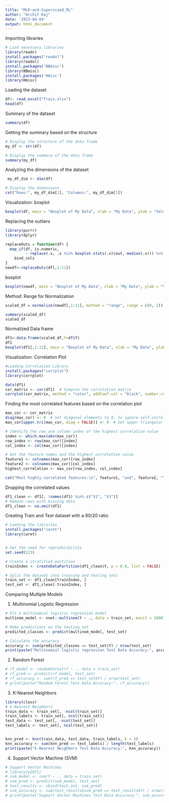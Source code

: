 ```yaml
---
title: "MLR-and-Supervised_ML"
author: "Archit Raj"
date: '2023-04-04'
output: html_document
---
```


Importing libraries

```r
# Load necessary libraries
library(readr)
install.packages("readxl")
library(readxl)
install.packages("BBmisc")
library(BBmisc)
install.packages('Hmisc')
library(Hmisc)
```

Loading the dataset

```r
df<- read_excel("Train.xlsx")
head(df)
```

Summary of the dataset

```r
summary(df)
```

Getting the summary based on the structure

```r
# Display the structure of the data frame
my_df <- str(df)

# Display the summary of the data frame
summary(my_df)
```

Analyzing the dimensions of the dataset

```r
 my_df_dim <- dim(df)

# Display the dimensions
cat("Rows:", my_df_dim[1], "Columns:", my_df_dim[2])
```

Visualization: boxplot

```r

boxplot(df, main = "Boxplot of My Data", xlab = "My Data", ylab = "Values")
```

Replacing the outliers
```r
library(purrr)
library(dplyr)

replaceOuts = function(df) {
  map_if(df, is.numeric, 
         ~ replace(.x, .x %in% boxplot.stats(.x)$out, median(.x))) %>%
    bind_cols 
}
newdf<-replaceOuts(df[,1:11])
```

boxplot

```r
boxplot(newdf, main = "Boxplot of My Data", xlab = "My Data", ylab = "Values")
```

Method: Range for Normalization

```r
scaled_df = normalize(newdf[,1:11], method = "range", range = c(0, 1))

summary(scaled_df)
scaled_df
```

Normalized Data frame

```r
df1<-data.frame(scaled_df,Y=df$Y)
df1
boxplot(df1[,1:11], main = "Boxplot of My Data", xlab = "My Data", ylab = "Values")
```

Visualization: Correlation Plot

```r
#Loading Correlation Library 
install.packages("corrplot")
library(corrplot)

data(df1) 
cor_matrix <- cor(df1)  # Compute the correlation matrix
corrplot(cor_matrix, method = "color", addCoef.col = "black", number.cex = 0.8, number.digits = 2)
```

Finding the most correlated features based on the correlation plot

```r
max_cor <- cor_matrix
diag(max_cor) <- 0  # Set diagonal elements to 0, to ignore self-correlations
max_cor[upper.tri(max_cor, diag = FALSE)] <- 0  # Set upper triangular elements to 0, to ignore duplicate pairs

# Identify the row and column index of the highest correlation value
index <- which.max(abs(max_cor))
row_index <- row(max_cor)[index]
col_index <- col(max_cor)[index]

# Get the feature names and the highest correlation value
feature1 <- colnames(max_cor)[row_index]
feature2 <- colnames(max_cor)[col_index]
highest_correlation <- max_cor[row_index, col_index]

cat("Most highly correlated features:\n", feature1, "and", feature2, "\nCorrelation value:", highest_correlation)
```

Dropping the correlated values

```r
df1_clean <- df1[, !names(df1) %in% c("X1", "X3")]
# Remove rows with missing data
df1_clean <- na.omit(df1)

```

Creating Train and Test dataset with a 80/20 ratio

```r
# Loading the libraries
install.packages("caret")
library(caret)


# Set the seed for reproducibility
set.seed(123)

# Create a stratified partition
trainIndex <- createDataPartition(df1_clean$Y, p = 0.8, list = FALSE)

# Split the dataset into training and testing sets
train_set <- df1_clean[trainIndex, ]
test_set <- df1_clean[-trainIndex, ]

```

Comparing Multiple Models 

1. Multinomial Logistic Regression
```r
# Fit a multinomial logistic regression model
multinom_model <- nnet::multinom(Y ~ ., data = train_set, maxit = 1000)

# Make predictions on the testing set
predicted_classes <- predict(multinom_model, test_set)

# Calculate the accuracy
accuracy <- sum(predicted_classes == test_set$Y) / nrow(test_set)
print(paste("Multinomial logistic regression Test Data Accuracy:", accuracy))
```
2. Random Forest
```r
# rf_model <- randomForest(Y ~ ., data = train_set)
# rf_pred <- predict(rf_model, test_set)
# rf_accuracy <- sum(rf_pred == test_set$Y) / nrow(test_set)
# print(paste("Random Forest Test Data Accuracy:", rf_accuracy))

```

3. K-Nearest Neighbors

```r
library(class)
# k-Nearest Neighbors
train_data <- train_set[, -ncol(train_set)]
train_labels <- train_set[, ncol(train_set)]
test_data <- test_set[, -ncol(test_set)]
test_labels <- test_set[, ncol(test_set)]


knn_pred <- knn(train_data, test_data, train_labels, k = 3)
knn_accuracy <- sum(knn_pred == test_labels) / length(test_labels)
print(paste("k-Nearest Neighbors Test Data Accuracy:", knn_accuracy))

```
4. Support Vector Machine (SVM)
```r
# Support Vector Machines
# library(e1071)
# svm_model <- svm(Y ~ ., data = train_set)
# svm_pred <- predict(svm_model, test_set)
# test_results <- cbind(test_set, svm_pred)
# svm_accuracy <- sum(test_results$svm_pred == test_results$Y) / nrow(test_results)
# print(paste("Support Vector Machines Test Data Accuracy:", svm_accuracy))
```

